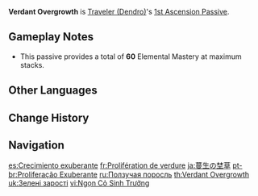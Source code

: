 {{Talent Infobox
|image         = Talent Verdant Overgrowth.png
|character     = Traveler (Dendro)
|type          = 1st Ascension Passive
|info          = Lea Lotus Lamp will obtain one level of Overflowing Lotuslight every second it is on the field, increasing the [[Elemental Mastery]] of active character(s) within its AoE by 6. Overflowing Lotuslight has a maximum of 10 stacks.
|utility1      = Elemental Mastery
|utility2      = Party Elemental Mastery
}}
'''Verdant Overgrowth''' is [[Traveler (Dendro)]]'s [[1st Ascension Passive]].

==Gameplay Notes==
* This passive provides a total of '''60''' Elemental Mastery at maximum stacks.

==Other Languages==
{{Other Languages
|en      = Verdant Overgrowth
|zhs     = 蔓生的埜草
|zhs_rm  = Mànshēng de Yěcǎo
|zht     = 蔓生的埜草
|zht_rm  = Mànshēng de Yěcǎo
|zh_tl   = 
|ja      = 蔓生の埜草
|ja_rm   = Mansei no Nosou{{Assumed}}
|ja_tl   = Creeping Grass Field
|ko      = 무성한 야생초
|ko_tl   = Overgrown Wildflower
|es      = Crecimiento exuberante
|es_tl   = Lush Growth
|fr      = Prolifération de verdure
|fr_tl   = Proliferation of Verdure
|ru      = Ползучая поросль
|ru_tl   = Creeping Verdure
|th      = Verdant Overgrowth
|vi      = Ngọn Cỏ Sinh Trưởng
|vi_tl   = 
|de      = Überwucherndes Wildgras
|de_tl   = Overgrowing Wild Grass
|id      = Verdant Overgrowth
|pt      = Proliferação Exuberante
|pt_tl   = 
|tr      = Aşırı Büyüyen Yeşillikler
|tr_tl   = Overgrowing Greenery
|it      = Supercrescita verdeggiante
|it_tl   = 
}}

==Change History==
{{Change History|3.0}}

==Navigation==
{{Talent Navbox|Traveler (Dendro)}}

[[es:Crecimiento exuberante]]
[[fr:Prolifération de verdure]]
[[ja:蔓生の埜草]]
[[pt-br:Proliferação Exuberante]]
[[ru:Ползучая поросль]]
[[th:Verdant Overgrowth]]
[[uk:Зелені зарості]]
[[vi:Ngọn Cỏ Sinh Trưởng]]